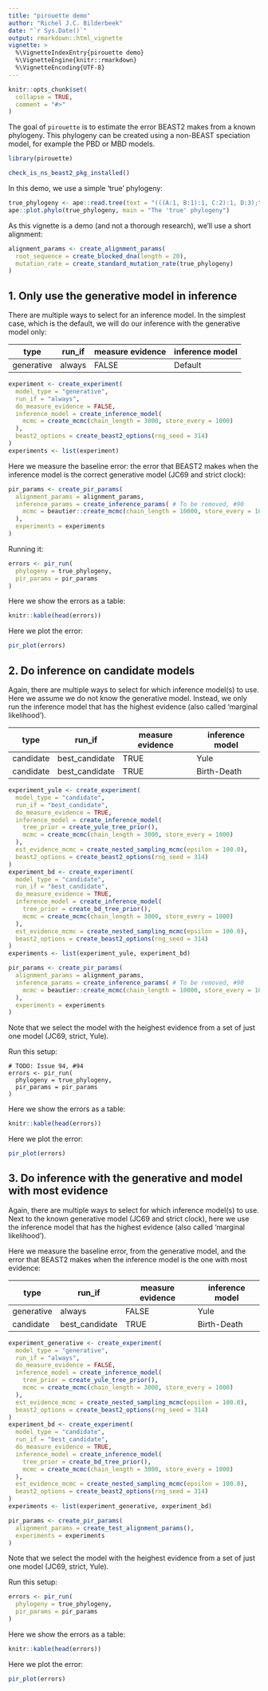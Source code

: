 ```yaml
---
title: "pirouette demo"
author: "Richel J.C. Bilderbeek"
date: "`r Sys.Date()`"
output: rmarkdown::html_vignette
vignette: >
  %\VignetteIndexEntry{pirouette demo}
  %\VignetteEngine{knitr::rmarkdown}
  %\VignetteEncoding{UTF-8}
---
```


```r
knitr::opts_chunk$set(
  collapse = TRUE,
  comment = "#>"
)
```

The goal of `pirouette` is to estimate the error BEAST2 makes from a known 
phylogeny. This phylogeny can be created using a non-BEAST speciation model,
for example the PBD or MBD models.

```r
library(pirouette)
```

```r
check_is_ns_beast2_pkg_installed()
```

In this demo, we use a simple 'true' phylogeny:

```r
true_phylogeny <- ape::read.tree(text = "(((A:1, B:1):1, C:2):1, D:3);")
ape::plot.phylo(true_phylogeny, main = "The 'true' phylogeny")
```

As this vignette is a demo (and not a thorough research), 
we'll use a short alignment:

```r
alignment_params <- create_alignment_params(
  root_sequence = create_blocked_dna(length = 20),
  mutation_rate = create_standard_mutation_rate(true_phylogeny)
)
```

## 1. Only use the generative model in inference

There are multiple ways to select for an inference model.
In the simplest case, which is the default, 
we will do our inference with the generative model only:

type       | run_if         | measure evidence  | inference model
-----------|----------------|-------------------|-----------
generative | always         |FALSE              | Default

```r
experiment <- create_experiment(
  model_type = "generative",
  run_if = "always",
  do_measure_evidence = FALSE,
  inference_model = create_inference_model(
    mcmc = create_mcmc(chain_length = 3000, store_every = 1000)
  ),
  beast2_options = create_beast2_options(rng_seed = 314)
)
experiments <- list(experiment)
```

Here we measure the baseline error: the error that BEAST2 makes
when the inference model is the correct generative 
model (JC69 and strict clock):

```r
pir_params <- create_pir_params(
  alignment_params = alignment_params,
  inference_params = create_inference_params( # To be removed, #90
    mcmc = beautier::create_mcmc(chain_length = 10000, store_every = 1000)
  ),
  experiments = experiments
)
```

Running it:

```r
errors <- pir_run(
  phylogeny = true_phylogeny,
  pir_params = pir_params
)
```

Here we show the errors as a table:

```r
knitr::kable(head(errors))
```

Here we plot the error:

```r
pir_plot(errors)
```

## 2. Do inference on candidate models

Again, there are multiple ways to select for which inference model(s)
to use. Here we assume we do not know the generative model.
Instead, we only run the inference model that has the highest evidence (also
called 'marginal likelihood'). 

type       | run_if         | measure evidence | inference model
-----------|----------------|------------------|----------------
candidate  | best_candidate |TRUE              |Yule       
candidate  | best_candidate |TRUE              |Birth-Death

```r
experiment_yule <- create_experiment(
  model_type = "candidate",
  run_if = "best_candidate",
  do_measure_evidence = TRUE,
  inference_model = create_inference_model(
    tree_prior = create_yule_tree_prior(),
    mcmc = create_mcmc(chain_length = 3000, store_every = 1000)
  ),
  est_evidence_mcmc = create_nested_sampling_mcmc(epsilon = 100.0),
  beast2_options = create_beast2_options(rng_seed = 314)
)
experiment_bd <- create_experiment(
  model_type = "candidate",
  run_if = "best_candidate",
  do_measure_evidence = TRUE,
  inference_model = create_inference_model(
    tree_prior = create_bd_tree_prior(),
    mcmc = create_mcmc(chain_length = 3000, store_every = 1000)
  ),
  est_evidence_mcmc = create_nested_sampling_mcmc(epsilon = 100.0),
  beast2_options = create_beast2_options(rng_seed = 314)
)
experiments <- list(experiment_yule, experiment_bd)

pir_params <- create_pir_params(
  alignment_params = alignment_params,
  inference_params = create_inference_params( # To be removed, #90
    mcmc = beautier::create_mcmc(chain_length = 10000, store_every = 1000)
  ),
  experiments = experiments
)
```

Note that we select the model with the heighest evidence from a set of
just one model (JC69, strict, Yule).

Run this setup:

```
# TODO: Issue 94, #94
errors <- pir_run(
  phylogeny = true_phylogeny,
  pir_params = pir_params
)
```

Here we show the errors as a table:

```r
knitr::kable(head(errors))
```

Here we plot the error:

```r
pir_plot(errors)
```


## 3. Do inference with the generative and model with most evidence

Again, there are multiple ways to select for which inference model(s)
to use. Next to the known generative model (JC69 and strict clock),
here we use the inference model that has the highest evidence (also
called 'marginal likelihood'). 

Here we measure the baseline error, from the generative model,
and the error that BEAST2 makes
when the inference model is the one with most evidence:

type       | run_if         | measure evidence | inference model
-----------|----------------|------------------|----------------
generative | always         |FALSE             |Yule       
candidate  | best_candidate |TRUE              |Birth-Death

```r
experiment_generative <- create_experiment(
  model_type = "generative",
  run_if = "always",
  do_measure_evidence = FALSE,
  inference_model = create_inference_model(
    tree_prior = create_yule_tree_prior(),
    mcmc = create_mcmc(chain_length = 3000, store_every = 1000)
  ),
  est_evidence_mcmc = create_nested_sampling_mcmc(epsilon = 100.0),
  beast2_options = create_beast2_options(rng_seed = 314)
)
experiment_bd <- create_experiment(
  model_type = "candidate",
  run_if = "best_candidate",
  do_measure_evidence = TRUE,
  inference_model = create_inference_model(
    tree_prior = create_bd_tree_prior(),
    mcmc = create_mcmc(chain_length = 3000, store_every = 1000)
  ),
  est_evidence_mcmc = create_nested_sampling_mcmc(epsilon = 100.0),
  beast2_options = create_beast2_options(rng_seed = 314)
)
experiments <- list(experiment_generative, experiment_bd)

pir_params <- create_pir_params(
  alignment_params = create_test_alignment_params(),
  experiments = experiments
)
```

Note that we select the model with the heighest evidence from a set of
just one model (JC69, strict, Yule).

Run this setup:

```r
errors <- pir_run(
  phylogeny = true_phylogeny,
  pir_params = pir_params
)
```

Here we show the errors as a table:

```r
knitr::kable(head(errors))
```

Here we plot the error:

```r
pir_plot(errors)
```

